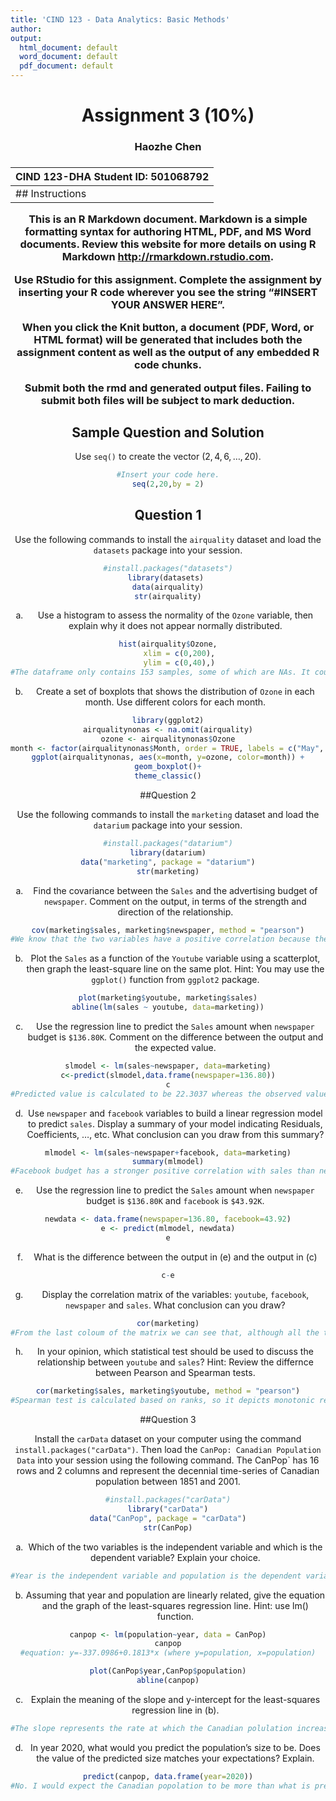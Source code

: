 ```yaml
---
title: 'CIND 123 - Data Analytics: Basic Methods'
author: 
output:
  html_document: default
  word_document: default
  pdf_document: default
---
```

<center> <h1> Assignment 3 (10%) </h1> </center>
<center>  <h3> Haozhe Chen </h2> </center>
<center> <h3> CIND 123-DHA Student ID: 501068792 </h2> </center>
---
## Instructions 

This is an R Markdown document. Markdown is a simple formatting syntax for authoring HTML, PDF, and MS Word documents. Review this website for more details on using R Markdown <http://rmarkdown.rstudio.com>.

Use RStudio for this assignment. Complete the assignment by inserting your R code wherever you see the string "#INSERT YOUR ANSWER HERE".

When you click the **Knit** button, a document (PDF, Word, or HTML format) will be generated that includes both the assignment content as well as the output of any embedded R code chunks.

Submit **both**  the rmd and generated output files. Failing to submit both files will be subject to mark deduction.

## Sample Question and Solution

Use `seq()` to create the vector $(2,4,6,\ldots,20)$.

```r
#Insert your code here.
seq(2,20,by = 2)
```


## Question 1

Use the following commands to install the `airquality` dataset and load the `datasets` package into your session.
```r
#install.packages("datasets")
library(datasets) 
data(airquality)
str(airquality)
```


a) Use a histogram to assess the normality of the `Ozone` variable, then explain why it does not appear normally distributed.
```r
hist(airquality$Ozone,
     xlim = c(0,200),
     ylim = c(0,40),)
#The dataframe only contains 153 samples, some of which are NAs. It could be that the sample size is not large enough for the data points to appear as normally distributed (i.e., easily affected by extreme values)
```

b) Create a set of boxplots that shows the distribution of `Ozone` in each month. 
Use different colors for each month.
```r
library(ggplot2)
airqualitynonas <- na.omit(airquality)
ozone <- airqualitynonas$Ozone
month <- factor(airqualitynonas$Month, order = TRUE, labels = c("May", "June", "July", "August", "September"))
ggplot(airqualitynonas, aes(x=month, y=ozone, color=month)) +
geom_boxplot()+
theme_classic()
```



##Question 2

Use the following commands to install the `marketing` dataset and load the `datarium` package into your session.
```r
#install.packages("datarium")
library(datarium)
data("marketing", package = "datarium")
str(marketing)
```

a)  Find the covariance between the `Sales` and the advertising budget of `newspaper`. Comment on the output, in terms of the strength and direction of the relationship.
```r
cov(marketing$sales, marketing$newspaper, method = "pearson")
#We know that the two variables have a positive correlation because the covariance is a positive number. But because the covariance value is not standardized, it is difficult to determine the strength of the two variable. To determine the strengh of a linear relationship, we will need to calculate the correlation instead, which ranged from -1 to 1, with -1 showing a perfect negative linear relationship, 1 showing a perfect positive linear relationship, and 0 being no linear relationship at all. 
```


b) Plot the `Sales` as a function of the `Youtube` variable using a scatterplot, then graph the least-square line on the same plot. 
Hint: You may use the `ggplot()` function from `ggplot2` package. 

```r
plot(marketing$youtube, marketing$sales)
abline(lm(sales ~ youtube, data=marketing))
```

c) Use the regression line to predict the `Sales` amount when `newspaper` budget is `$136.80K`. Comment on the difference between the output and the expected value. 
```r
slmodel <- lm(sales~newspaper, data=marketing)
c<-predict(slmodel,data.frame(newspaper=136.80))
c
#Predicted value is calculated to be 22.3037 whereas the observed value is 15, as per the marketing dataframe.
```

d) Use `newspaper` and `facebook` variables to build a linear regression model to predict `sales`. Display a summary of your model indicating Residuals, Coefficients, ..., etc. What conclusion can you draw from this summary?
```r
mlmodel <- lm(sales~newspaper+facebook, data=marketing)
summary(mlmodel)
#Facebook budget has a stronger positive correlation with sales than newspaper budget does. From the positive intercerpt we know that other factors besides newspaper and facebook budgets also contribute to sales. In other words, when there is no advertising on facebook or on newspaper, we still have some sales. 
```

e) Use the regression line to predict the `Sales` amount when `newspaper` budget is `$136.80K` and `facebook` is `$43.92K`.
```r
newdata <- data.frame(newspaper=136.80, facebook=43.92)
e <- predict(mlmodel, newdata)
e
```

f) What is the difference between the output in (e) and the output in (c)
```r
c-e
```

g) Display the correlation matrix of the variables: `youtube`, `facebook`, `newspaper` and `sales`. What conclusion can you draw?
```r
cor(marketing)
#From the last coloum of the matrix we can see that, although all the three media platforms affect sales positively, youtube budget and sales have the strongest positive linear correlation whereas newspaper and sales have the weakest positive linear correlation. In other words, advertising on youtube is the most effective way to drive up sales whereas advertising on newspaper is the least effective. 
```

h) In your opinion, which statistical test should be used to discuss the relationship between `youtube` and `sales`?
Hint:  Review the differnce between Pearson and Spearman tests.
```r
cor(marketing$sales, marketing$youtube, method = "pearson")
#Spearman test is calculated based on ranks, so it depicts monotonic relationships and is often used to evaluate relationships involving ordinate values. Pearson test on the other hand is calculated on true values, so it depicts linear relationships. Because the marketing dataset contains pairs of true values of youtube budget and sales, using pearson test would be more appropriate in my view. 
```


##Question 3

Install the `carData` dataset on your computer using the command `install.packages("carData")`. Then load the `CanPop: Canadian Population Data` into your session using the following command.  The CanPop` has 16 rows and 2 columns and represent the decennial time-series of Canadian population between 1851 and 2001.
```r
#install.packages("carData")
library("carData")
data("CanPop", package = "carData")
str(CanPop)
```

a) Which of the two variables is the independent variable and which is the dependent variable? Explain your choice.
```r
#Year is the independent variable and population is the dependent variable. One of the applicabilities of this dataset could be viewed as to create a function that lets us know the population of a particular year in the past as well as predict the population of a particular year in the future. Therefore, population is dependent on the year that we are interested in. 
```

b) Assuming that year and population are linearly related, give the equation and the graph of the least-squares regression line.
Hint: use lm() function.
```r
canpop <- lm(population~year, data = CanPop)
canpop
#equation: y=-337.0986+0.1813*x (where y=population, x=population)
```
```r
plot(CanPop$year,CanPop$population)
abline(canpop)
```

c) Explain the meaning of the slope and y-intercept for the least-squares regression line in (b).
```r
#The slope represents the rate at which the Canadian polulation increases in relation to the passage of time. In this case, it can be said that each year the Canadian population increases by 0.1831 times whatever the unit is used in the dataset. The y-intercept could be viewed as the starting population when the time is 0, so to speak. In the context of this question though, the y-intercept does not have a meaningful interpretation because the dataset started in year 1891, so discussing what the population was back when the time was 0 is out of the scope of this dataset.
```

d) In year 2020, what would you predict the population's size to be.  Does the value of the predicted size matches your expectations? Explain.
```r
predict(canpop, data.frame(year=2020))
#No. I would expect the Canadian popolation to be more than what is predicted by the equation. From the graph in question b, we can see the dots do not form a lienar relationship, but more resemble an exponential function. This is especially true as we can see the populations of 1971, 1981, 1991, and 2001 are all above the linear function line. As such, it is reasonable to assume that by 2020, the population should be more than the predicted 29.20.   
```